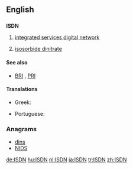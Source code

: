 ==English==

==={{initialism}}===
'''ISDN'''

# {{telecommunications}} [[integrated services digital network]]
# [[isosorbide dinitrate]]

====See also====
* {{sense|telecommunications}} [[BRI]] , [[PRI]]

====Translations====
{{trans-top|integrated services digital network}}
* Greek: {{t-|el|ΨΔΕΥ|n|tr=PsDEY}}
{{trans-mid}}
* Portuguese: {{t-|pt|RDSI}}
{{trans-bottom}}

===Anagrams===
* [[dins#English|dins]]
* [[NIDS#English|NIDS]]

[[de:ISDN]]
[[hu:ISDN]]
[[nl:ISDN]]
[[ja:ISDN]]
[[tr:ISDN]]
[[zh:ISDN]]